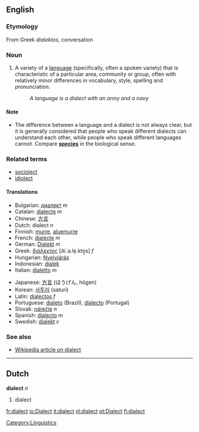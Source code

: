 ==English==
===Etymology===
From Greek ''dialektos'', conversation

===Noun===
#A variety of a [[language]] (specifically, often a spoken variety) that is characteristic of a particular area, community or group, often with relatively minor differences in vocabulary, style, spelling and pronunciation.
#:''A language is a dialect with an army and a navy''

====Note====
* The difference between a language and a dialect is not always clear, but it is generally considered that people who speak different dialects can understand each other, while people who speak different languages cannot.  Compare '''[[species]]''' in the biological sense.

===Related terms===
* [[sociolect]]
* [[idiolect]]

====Translations====
{{top}}
*Bulgarian: [[диалект]] ''m''
*Catalan: [[dialecte]] ''m''
*Chinese: [[方言]]
*Dutch: dialect ''n''
*Finnish: [[murre]], [[aluemurre]]
*French: [[dialecte]] ''m''
*German: [[Dialekt]] ''m''
*Greek: [[διάλεκτος]] [ði.ˈa.le̞.kto̞̞s] ''f''
*Hungarian: [[Nyelvjárás]]
*Indonesian: [[dialek]]
*Italian: [[dialetto]] ''m''
{{mid}}
*Japanese: [[方言]] (ほうげん, hōgen)
*Korean: [[사투리]] (saturi)
*Latin: [[dialectos]] ''f''
*Portuguese: [[dialeto]] (Brazil), [[dialecto]] (Portugal)
*Slovak: [[nárečie]] ''n''
*Spanish: [[dialecto]] ''m''
*Swedish: [[dialekt]] ''c''
{{bottom}}

===See also===
*[[w:Dialect|Wikipedia article on dialect]]

----
==Dutch==
'''dialect''' ''n''

#dialect

[[Category:Linguistics]]

[[fr:dialect]]
[[io:Dialect]]
[[it:dialect]]
[[nl:dialect]]
[[pt:Dialect]]
[[fi:dialect]]